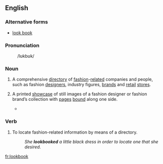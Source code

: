 ==English==

===Alternative forms===
*[[look book]]

===Pronunciation===
:  /lʊkbʊk/ 

===Noun===
{{en-noun}}

# {{context|fashion|colloquial|lang=en}} A comprehensive [[directory]] of [[fashion]]-[[related]] companies and people, such as fashion [[designer]]s, industry figures, [[brands]] and [[retail]] [[stores]].
# {{context|fashion|colloquial|lang=en}} A printed [[showcase]] of still images of a fashion designer or fashion brand’s collection with [[pages]] [[bound]] along one side.
#*{{quote-news|year=2009|date=June 11|author=Eric Wilson|title=Why Round Sunglasses? A Style Investigation|work=New York Times|url=http://www.nytimes.com/2009/06/11/fashion/11SUNGLASSES.html
|passage=A new line called Suno replicated the staging of Mr. Sidibé’s photographs for its '''lookbook''', right down to the checkerboard marble floor. }}

===Verb===
{{en-verb}}

# {{context|fashion|colloquial|lang=en}} To locate fashion-related information by means of a directory.
#:''She '''lookbooked''' a little black dress in order to locate one  that she desired.''

[[fr:lookbook]]